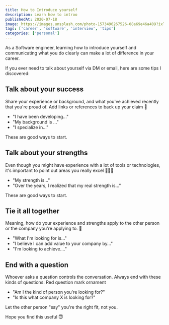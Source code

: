```yaml
---
title: How to Introduce yourself
description: Learn how to introo
publishedAt: 2020-07-18
image: https://images.unsplash.com/photo-1573496267526-08a69e46a409?ixlib=rb-1.2.1&ixid=MnwxMjA3fDB8MHxwaG90by1wYWdlfHx8fGVufDB8fHx8&auto=format&fit=crop&w=2369&q=80
tags: ['career', 'software', 'interview', 'tips']
categories: ['personal']
---
```


As a Software engineer, learning how to introduce yourself and communicating what you do clearly can make a lot of difference in your career.

If you ever need to talk about yourself via DM or email, here are some tips I discovered:

## Talk about your success

Share your experience or background, and what you've achieved recently that you're proud of. Add links or references to back up your claim 🔗

- "I have been developing..."
- "My background is ..."
- "I specialize in..."

These are good ways to start.

## Talk about your strengths

Even though you might have experience with a lot of tools or technologies, it's important to point out areas you really excel 🌟🌟🌟

- "My strength is..."
- "Over the years, I realized that my real strength is..."

These are good ways to start.

## Tie it all together

Meaning, how do your experience and strengths apply to the other person or the company you're applying to. 🎯

- "What I'm looking for is..."
- "I believe I can add value to your company by..."
- "I'm looking to achieve...."

## End with a question

Whoever asks a question controls the conversation. Always end with these kinds of questions: Red question mark ornament

- "Am I the kind of person you're looking for?"
- "Is this what company X is looking for?"

Let the other person "say" you're the right fit, not you.

Hope you find this useful 😇
